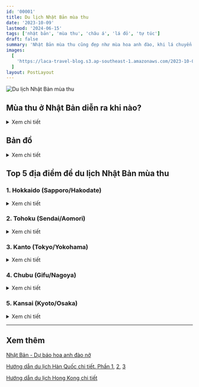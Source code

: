 ```yaml
---
id: '00001'
title: Du lịch Nhật Bản mùa thu
date: '2023-10-09'
lastmod: '2024-06-15'
tags: ['nhật bản', 'mùa thu', 'châu á', 'lá đỏ', 'tự túc']
draft: false
summary: 'Nhật Bản mùa thu cũng đẹp như mùa hoa anh đào, khi lá chuyển màu biến cả đất nước thành màu đỏ, vàng và cam rực rỡ.'
images:
  [
    'https://laca-travel-blog.s3.ap-southeast-1.amazonaws.com/2023-10-09-du-lich-nhat-ban-mua-thu/du-lich-nhat-ban-mua-thu-cover.jpg',
  ]
layout: PostLayout
---
```


![Du lịch Nhật Bản mùa thu](https://laca-travel-blog.s3.ap-southeast-1.amazonaws.com/2023-10-09-du-lich-nhat-ban-mua-thu/du-lich-nhat-ban-mua-thu-cover.jpg)

<TOCInline toc={props.toc} asDisclosure toHeading={3} />

## Mùa thu ở Nhật Bản diễn ra khi nào?

<details>
<summary>Xem chi tiết</summary>

Mùa thu ở Nhật Bản kéo dài từ **tháng 9 đến tháng 11**, lá cây đổi màu từ giữa tháng 10 trở đi. **Cuối tháng 11** là thời điểm cao điểm để tận hưởng những tán lá chuyển màu đỏ vàng rực rỡ trên khắp đất nước.

Hai đợt lá xuất hiện: lá vàng (cây bạch quả) vào cuối tháng 10, tiếp theo là lá đỏ (cây phong Nhật) vào đầu tháng 11. Màu sắc đỉnh điểm thay đổi theo vùng, chịu ảnh hưởng của độ cao và thời tiết, đôi khi kéo dài đến cuối tháng 11 hoặc đầu tháng 12.

</details>

## Bản đồ
 
<details>
<summary>Xem chi tiết</summary>

Mình liệt kê ra những địa điểm bạn có thể ngắm lá đỏ khi du lịch Nhật Bản mùa thu trên Google Maps. Có rất nhiều địa điểm trên khắp nước Nhật để bạn có thể thưởng thức mùa thu. Tùy vào khu vực bạn đang sinh sống hay du lịch đến Nhật, dựa vào bản đồ bạn có thể lên kế hoạch sao cho thuận tiện nhất để thưởng thức mùa thu Nhật Bản.

<p align='center'>**Du lịch Nhật Bản mùa thu| Danh sách địa điểm**</p>

<iframe
  className="w-full"
  src="https://www.google.com/maps/d/u/0/embed?mid=1QyF3HhulsR91NS0w7JSJN8625uxEv3k&ehbc=2E312F"
  height="480"
></iframe>

</details>

## Top 5 địa điểm để du lịch Nhật Bản mùa thu

### 1. Hokkaido (Sapporo/Hakodate)

<details>
<summary>Xem chi tiết</summary>

![Du lịch Nhật Bản mùa thu - Mùa thu đại học Hokkaido-Sapporo Nhật Bản](https://laca-travel-blog.s3.ap-southeast-1.amazonaws.com/2023-10-09-du-lich-nhat-ban-mua-thu/mua-thu-dai-hoc-hokkaido-sapporo-nhat-ban.jpg 'Du lịch Nhật Bản mùa thu')

<p align="center">_Mùa thu Đại Học Hokkaido - Sapporo - Nhật Bản_</p>
Hokkaido, hòn đảo cực bắc của Nhật Bản, hé lộ sắc thu đầu tiên của đất nước, khiến nơi đây trở thành
một điểm đến ngoạn mục. Mùa thu bắt đầu từ núi Asahi thuộc Nhóm núi lửa Daisetsuzan và dần dần lan rộng
về phía nam. Sự kết hợp độc đáo giữa cây lá rộng và cây lá kim, bao gồm cây phong, cây thanh lương trà
Nhật Bản, cây châu chấu đen, cây vân sam Ezo và cây linh sam Sakhalin, tạo nên sự pha trộn đầy mê hoặc
của các màu đỏ, vàng và xanh lục.

Những địa điểm ngắm lá mùa thu đáng chú ý ở Hokkaido bao gồm:

<p align="center">
  ![Du lịch Nhật Bản mùa thu - Địa điểm ngắm lá đỏ
  Hokkaido](https://laca-travel-blog.s3.ap-southeast-1.amazonaws.com/2023-10-09-du-lich-nhat-ban-mua-thu/dia-diem-ngam-la-do-hokkaido-400.png 'Du lịch Nhật Bản mùa thu')
</p>

- **Thành phố Sapporo:** Đại học Hokkaido và Công viên Nakajima mang đến khung cảnh lá mùa thu tuyệt đẹp.
- **Jozankei Onsen:** Khu nghỉ dưỡng suối nước nóng gần Sapporo này có màu sắc mùa thu đẹp như tranh vẽ dọc theo Sông Toyohira yên bình.
- **Sounkyo:** Nằm ở trung tâm Hokkaido, khu vực này quyến rũ du khách với những vách đá cao chót vót, thác nước và tán lá rực rỡ.
- **Noboribetsu:** Vùng núi lửa ở phía tây nam Hokkaido, nơi có những tán lá rực lửa bao quanh những hồ nước sủi bọt.

[Quay lại Bản đồ](#bản-đồ)

</details>

### 2. Tohoku (Sendai/Aomori)

<details>
<summary>Xem chi tiết</summary>

Tohoku, nằm ở phía bắc Honshu, hòn đảo chính lớn nhất Nhật Bản, mang đến trải nghiệm ngắm lá mùa thu quyến rũ. Thời điểm đẹp nhất để ngắm sắc thu ở Tohoku là từ **giữa tháng 10 đến cuối tháng 11**, sớm hơn các vùng khác ở Nhật Bản, tương tự như Hokkaido.

<p align="center">
  ![Du lịch Nhật Bản mùa thu - Tohoku mùa thu Nhật
  Bản](https://laca-travel-blog.s3.ap-southeast-1.amazonaws.com/2023-10-09-du-lich-nhat-ban-mua-thu/tohoku-mua-thu-nhat-ban.webp 'Du lịch Nhật Bản mùa thu')
</p>
<p align="center">_Mùa thu ở Tohoku - Nhật Bản_</p>
Cùng mình check-in những nơi ngắm lá mùa thu Tohoku:
<p align="center">
  ![Du lịch Nhật Bản mùa thu - Check-in địa điểm ngắm lá đỏ ở
  Tohoku](https://laca-travel-blog.s3.ap-southeast-1.amazonaws.com/2023-10-09-du-lich-nhat-ban-mua-thu/dia-diem-ngam-la-do-Tohoku-400.png 'Du lịch Nhật Bản mùa thu')
</p>

- **Thung lũng Naruko:** Nằm ở tỉnh Miyagi, cách Ga Naruko Onsen 10 phút đi ô tô, thung lũng đẹp như tranh vẽ này có phong cảnh ngoạn mục với những vách đá cao chót vót trải dài 2,5 km. Vào mùa thu, thung lũng chuyển sang màu sắc rực rỡ của màu đỏ, vàng và cam.

- **Ginzan Onsen:** Ẩn mình ở Tỉnh Yamagata, thị trấn suối nước nóng quyến rũ này được bao quanh bởi những quán trọ ryokan bằng gỗ truyền thống và bầu không khí thanh bình. Sự kết hợp của những tán lá đầy màu sắc và khung cảnh đường phố hoài cổ tạo nên một khung cảnh đẹp như tranh vẽ.

- **Mt. Kurikoma:** Nằm dọc theo biên giới của các quận Miyagi, Iwate và Akita, ngọn núi này mang đến tầm nhìn toàn cảnh về màu sắc mùa thu. Những loại cây đa dạng, bao gồm cả cây sồi và cây phong, tô điểm cho sườn núi một bảng màu phong phú của sắc mùa thu. Dãy núi Zao: Trải dài giữa tỉnh **Yamagata và Miyagi**, vào mùa thu lá đổi màu trải rộng khắp các sườn núi tạo nên bức tranh tuyệt đẹp.

- **Kakunodate:** Tọa lạc tại tỉnh **Akita, Kakunodate** nổi tiếng với khu samurai được bảo tồn tốt và những con đường đẹp như tranh vẽ với những hàng cây anh đào lịch sử. Khi thu đến, khu vực này trở nên sống động với màu sắc rực rỡ, tạo nên bầu không khí quyến rũ.

[Quay lại Bản đồ](#bản-đồ)

</details>

### 3. Kanto (Tokyo/Yokohama)

<details>
<summary>Xem chi tiết</summary>

Khu vực Tokyo rộng lớn có vô số điểm lá mùa thu nổi tiếng, bao gồm khu vực **Nikkō** nổi tiếng và đại lộ bạch quả vàng ở công viên **Meijijingū Gaien**. Ngoài ra, các khu vườn Nhật Bản trong vùng mang đến khung cảnh yên tĩnh để bạn đắm mình trong sắc màu rực rỡ của mùa thu, với thời gian ngắm cảnh đẹp nhất thay đổi tùy theo nơi, thường diễn ra từ cuối tháng 11 đến giữa tháng 12.

<p align="center">
  ![Du lịch Nhật Bản mùa thu - Mùa thu ở Nikko - Nhật
  Bản](https://laca-travel-blog.s3.ap-southeast-1.amazonaws.com/2023-10-09-du-lich-nhat-ban-mua-thu/nikko-mua-thu-nhat-ban.jpg 'Du lịch Nhật Bản mùa thu')
</p>
<p align="center">_Mùa thu ở Nikko - Nhật Bản_</p>

Các điểm check-in mùa thu đáng chú ý ở khu vực Kanto bao gồm:

<p align="center">
  ![Du lịch Nhật Bản mùa thu - Check-in địa điểm ngắm lá đỏ
  Tokyo](https://laca-travel-blog.s3.ap-southeast-1.amazonaws.com/2023-10-09-du-lich-nhat-ban-mua-thu/dia-diem-ngam-la-do-kanto-400.png 'Du lịch Nhật Bản mùa thu')
</p>

- **Mt. Takao:** Nằm ở Tokyo, ngọn núi nổi tiếng này mang đến sự kết hợp hoàn hảo giữa thiên nhiên và tâm linh. Những con đường mòn đi bộ được trang trí bằng những tán lá đầy màu sắc mang đến một lối thoát trẻ hóa khỏi thành phố nhộn nhịp.
- **Nikko:** Được biết đến với các Di sản Thế giới được UNESCO công nhận, Nikkō làm say đắm du khách với những ngôi đền và đền thờ hùng vĩ được bao quanh bởi màu sắc mùa thu tráng lệ. **Đền Toshogu** mang tính biểu tượng là một địa điểm không thể bỏ qua.
- **Meijijingu Gaien:** Nằm ở trung tâm Tokyo, Khu vườn bên ngoài Đền Meiji tự hào có đại lộ bạch quả tuyệt đẹp biến thành thiên đường vàng rực vào mùa thu. Tản bộ dọc theo con đường đẹp như tranh vẽ này là một trải nghiệm đáng nhớ.
- **Hakone:** Bảo tàng Nghệ thuật Hakone ở Hakone mang đến khung cảnh yên bình và ít đông đúc hơn để chiêm ngưỡng những tán lá mùa thu. Các khu vườn của bảo tàng được trang trí bằng những cây đầy màu sắc, tạo nên bầu không khí thanh bình và đầy tính nghệ thuật.

[Quay lại Bản đồ](#bản-đồ)

</details>

### 4. Chubu (Gifu/Nagoya)

<details>
<summary>Xem chi tiết</summary>

Vùng Chubu, nơi có Núi Phú Sĩ, ngọn núi cao nhất Nhật Bản, có nhiều địa điểm đẹp như tranh vẽ khi thu về. Đặc biệt là khu vực Ngũ Hồ, nơi không thể bỏ qua khi thăm Nhật Bản vào mùa thu.

Hồ Kawaguchi vào tháng 11 sẽ tổ chức "Lễ hội lá mùa thu" ở bờ phía bắc của hồ. Một điểm tham quan không thể bỏ qua là **"Momiji Corridor"**, nơi bạn có thể thưởng thức khung cảnh tuyệt đẹp của Núi Phú Sĩ và những tán lá mùa thu rực rỡ cùng hòa trong một khung hình. Khung hình này là một biểu tượng, nó thường xuất hiện trên bưu thiếp và trang web du lịch, đây là điểm nhấn mà ai cũng phải viếng thăm khi đến với khu vực.

<p align="center">
  ![Du lịch Nhật Bản mùa thu - Hồ Kawaguchi - Núi Phú Sĩ mùa
  thu](https://laca-travel-blog.s3.ap-southeast-1.amazonaws.com/2023-10-09-du-lich-nhat-ban-mua-thu/Ho-Kawaguchi-Nui-Phu-Si-mua-thu.jpg 'Du lịch Nhật Bản mùa thu')
</p>
<p align="center">_Hồ Kawaguchi - Núi Phú Sĩ_</p>

Bạn có thể check-in những địa điểm sau để thưởng thức lá đỏ.

<p align="center">
  ![Du lịch Nhật Bản mùa thu - Check-in địa điểm ngắm lá đỏ núi Phú
  Sĩ](https://laca-travel-blog.s3.ap-southeast-1.amazonaws.com/2023-10-09-du-lich-nhat-ban-mua-thu/dia-diem-ngam-la-do-nui-phu-si-nagoya-400.png 'Du lịch Nhật Bản mùa thu')
</p>
- **Shirakawa-go:** Tọa lạc tại tỉnh Gifu, Shirakawa-go là Di sản Thế giới được UNESCO công nhận nổi
tiếng với những ngôi nhà mái tranh truyền thống. Những ngọn núi xung quanh tạo nên phông nền tuyệt đẹp
cho màu sắc mùa thu.
<p align="center">
  ![Du lịch Nhật Bản mùa thu - Shirakawa-go mùa
  thu](https://laca-travel-blog.s3.ap-southeast-1.amazonaws.com/2023-10-09-du-lich-nhat-ban-mua-thu/Shirakawa-go-mua-thu.jpg)
</p>
<p align="center">_Shirakawa-go mùa thu từ trên cao_</p>

- **Công viên Yoro:** Nằm ở tỉnh Gifu, Công viên Yoro nổi tiếng với các tác phẩm nghệ thuật sắp đặt và vẻ đẹp tự nhiên. Vào mùa thu, công viên trưng bày những tán lá rực rỡ, mang đến khung cảnh thanh bình để chiêm ngưỡng sự thay đổi màu sắc.

- **Hồ Kawaguchi:** Một trong Ngũ Hồ Phú Sĩ, Hồ Kawaguchi quyến rũ du khách với làn nước yên tĩnh và khung cảnh tuyệt đẹp của Núi Phú Sĩ. Khu vực xung quanh tràn ngập sắc thu rực rỡ, tạo nên một khung cảnh đẹp như tranh vẽ.

- **Công viên Shuzenji:** Nằm ở Bán đảo Izu, Công viên thiên nhiên Shuzenji là nơi nghỉ dưỡng thanh bình nổi tiếng với cây xanh tươi tốt. Vào mùa thu, công viên được tô điểm bởi những tán lá đầy màu sắc, mang đến bầu không khí yên bình cho những người đam mê thiên nhiên.

[Quay lại Bản đồ](#bản-đồ)

</details>

### 5. Kansai (Kyoto/Osaka)

<details>
<summary>Xem chi tiết</summary>

Vùng Kansai, nơi có các thành phố lịch sử lớn như Kyoto và Osaka, có vô số điểm đến ngắm lá mùa thu. Bạn có thể check-in các địa điểm ngắm lá mùa thu như sau:

<p align="center">
  ![Du lịch Nhật Bản mùa thu - Check-in địa điểm ngắm lá đỏ ở Osaka - Kyoto -
  Nara](https://laca-travel-blog.s3.ap-southeast-1.amazonaws.com/2023-10-09-du-lich-nhat-ban-mua-thu/dia-diem-ngam-la-do-osaka-kyoto-nara-400.png)
</p>
- **Osaka:** là nơi không thể bỏ qua khi đến với vùng Kansai. Những điểm để check-in trong mùa lá đỏ
bao gồm Lâu đài Osaka,công viên Minoh và phố Midosuji, tất cả đều đẹp như tranh vẽ.
<p align="center">
  ![Du lịch Nhật Bản mùa thu - Lâu đài Osaka mùa
  thu](https://laca-travel-blog.s3.ap-southeast-1.amazonaws.com/2023-10-09-du-lich-nhat-ban-mua-thu/lau-dai-osaka-mua-thu.jpg)
</p>
<p align="center">_Lâu đài Osaka mùa thu_</p>

- **Kyoto:** Cố đô nổi tiếng với phong cảnh mùa thu
  tuyệt đẹp, Kyoto là sự kết hợp giữa kiến trúc truyền thống Nhật Bản với sắc màu mùa thu rực rỡ.
  Những điểm nổi bật bao gồm **đền Daihonzan** và **Enkō-ji**, cùng nhiều địa điểm khác.

<p align="center">
  ![Du lịch Nhật Bản mùa thu - Kyoto mùa thu -
  Kimono](https://laca-travel-blog.s3.ap-southeast-1.amazonaws.com/2023-10-09-du-lich-nhat-ban-mua-thu/kyoto-mua-thu-kimono.jpg)
</p>
<p align="center">_Kyoto mùa thu và kimono_</p>

- **Nara:** Thành phố cổ Nara còn khiến du khách mê
  mẩn khi thu về. Khám phá màu sắc rực rỡ tại các đền chùa lịch sử, công viên Nara hoặc mạo hiểm đến
  Núi Yoshino để chiêm ngưỡng khung cảnh ngoạn mục của mùa thu.

<p align="center">
  ![Mùa thu ở
  Nara](https://laca-travel-blog.s3.ap-southeast-1.amazonaws.com/2023-10-09-du-lich-nhat-ban-mua-thu/nara-mua-thu-nhat-ban.jpg)
</p>
<p align="center">_Công viên ở Nara với những chú hưu_</p>

- **Shiga:** Tham quan Đại lộ Metasequoia Namiki
  ở Thành phố Takashima, tỉnh Shiga. Đại lộ này nổi tiếng với khoảng 500 cây thủy sam dọc theo con đường
  dài 2,4 km. Màu sắc mùa thu tuyệt đẹp của nó đã khiến nơi đây được chọn là một trong "100 đại lộ ngắm
  cảnh mới" của Nhật Bản.

[Quay lại Bản đồ](#bản-đồ)

</details>

---

## Xem thêm

[Nhật Bản - Dự báo hoa anh đào nở](https://laca.fun/blog/nhat-ban-du-bao-hoa-dao-no)

[Hướng dẫn du lịch Hàn Quốc chi tiết. Phần 1](https://laca.fun/blog/kinh-nghiem-du-lich-han-quoc-tu-tuc-phan-1), [2](https://laca.fun/blog/kinh-nghiem-du-lich-han-quoc-tu-tuc-phan-2), [3](https://laca.fun/blog/kinh-nghiem-du-lich-han-quoc-tu-tuc-phan-3)

[Hướng dẫn du lịch Hong Kong chi tiết](https://laca.fun/blog/huong-dan-du-lich-hong-kong-tu-tuc)
